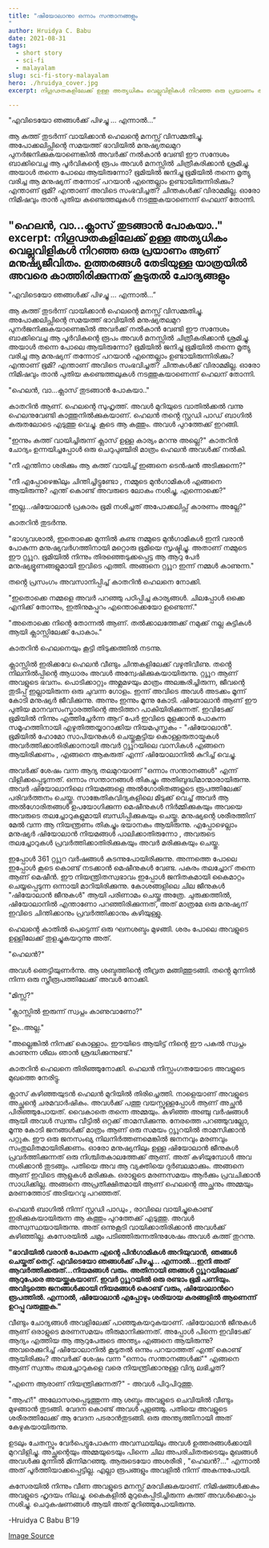 ```yaml
---
title: "ഷിയോലാനു൦ ഒന്നാം സന്താനങ്ങളും"
author: Hruidya C. Babu
date: 2021-08-31
tags:   
  - short story
  - sci-fi
  - malayalam
slug: sci-fi-story-malayalam
hero: ./hruidya_cover.jpg
excerpt: നിഗൂഢതകളിലേക്ക് ഉള്ള അത്യധികം വെല്ലുവിളികൾ നിറഞ്ഞ ഒരു പ്രയാണം ആണ് മനുഷ്യജീവിതം. ഉത്തരങ്ങൾ തേടിയുള്ള യാത്രയിൽ അവരെ കാത്തിരിക്കുന്നത് കൂടുതൽ ചോദ്യങ്ങളും

---
```


"എവിടെയോ ഞങ്ങൾക്ക് പിഴച്ചു ... എന്നാൽ...”

ആ കത്ത് തുടർന്ന് വായിക്കാൻ ഹെലന്റെ മനസ്സ് വിസമ്മതിച്ചു. അപോക്കലിപ്സിന്റെ സമയത്ത്‌ ഭാവിയിൽ മനുഷ്യതലമുറ പുനർജനിക്കുകയാണെങ്കിൽ അവർക്ക് നൽകാൻ വേണ്ടി ഈ സന്ദേശം ബാക്കിവെച്ച ആ പൂർവികന്റെ രൂപം അവൾ മനസ്സിൽ ചിത്രീകരിക്കാൻ ശ്രമിച്ചു. അയാൾ തന്നെ പോലെ ആയിരുന്നോ? ഭൂമിയിൽ ജനിച്ചു ഭൂമിയിൽ തന്നെ മൃത്യു വരിച്ച ആ മനുഷ്യന് തന്നോട് പറയാൻ എന്തെല്ലാം ഉണ്ടായിരുന്നിരിക്കും? എന്താണ് ഭൂമി? എന്താണ് അവിടെ സംഭവിച്ചത്? ചിന്തകൾക്ക് വിരാമമില്ല. ഓരോ നിമിഷവും താൻ പുതിയ കണ്ടെത്തലുകൾ നടത്തുകയാണെന്ന് ഹെലന് തോന്നി.

"ഹെലൻ, വാ...ക്ലാസ് തുടങ്ങാൻ പോകയാ.."
excerpt: നിഗൂഢതകളിലേക്ക് ഉള്ള അത്യധികം വെല്ലുവിളികൾ നിറഞ്ഞ ഒരു പ്രയാണം ആണ് മനുഷ്യജീവിതം. ഉത്തരങ്ങൾ തേടിയുള്ള യാത്രയിൽ അവരെ കാത്തിരിക്കുന്നത് കൂടുതൽ ചോദ്യങ്ങളും
---

"എവിടെയോ ഞങ്ങൾക്ക് പിഴച്ചു ... എന്നാൽ...”

ആ കത്ത് തുടർന്ന് വായിക്കാൻ ഹെലന്റെ മനസ്സ് വിസമ്മതിച്ചു. അപോക്കലിപ്സിന്റെ സമയത്ത്‌ ഭാവിയിൽ മനുഷ്യതലമുറ പുനർജനിക്കുകയാണെങ്കിൽ അവർക്ക് നൽകാൻ വേണ്ടി ഈ സന്ദേശം ബാക്കിവെച്ച ആ പൂർവികന്റെ രൂപം അവൾ മനസ്സിൽ ചിത്രീകരിക്കാൻ ശ്രമിച്ചു. അയാൾ തന്നെ പോലെ ആയിരുന്നോ? ഭൂമിയിൽ ജനിച്ചു ഭൂമിയിൽ തന്നെ മൃത്യു വരിച്ച ആ മനുഷ്യന് തന്നോട് പറയാൻ എന്തെല്ലാം ഉണ്ടായിരുന്നിരിക്കും? എന്താണ് ഭൂമി? എന്താണ് അവിടെ സംഭവിച്ചത്? ചിന്തകൾക്ക് വിരാമമില്ല. ഓരോ നിമിഷവും താൻ പുതിയ കണ്ടെത്തലുകൾ നടത്തുകയാണെന്ന് ഹെലന് തോന്നി.

"ഹെലൻ, വാ...ക്ലാസ് തുടങ്ങാൻ പോകയാ.."

കാതറിൻ ആണ്. ഹെലന്റെ സുഹൃത്ത്. അവൾ മുറിയുടെ വാതിൽക്കൽ വന്നു ഹെലനുവേണ്ടി കാത്തുനിൽക്കുകയാണ്. ഹെലൻ തൻ്റെ സ്റ്റഡി പാഡ് ബാഗിൽ കരുതലോടെ എടുത്തു വെച്ചു. കൂടെ ആ കത്തും. അവൾ പുറത്തേക്ക് ഇറങ്ങി.

"ഇന്നും കത്ത് വായിച്ചിരുന്ന് ക്ലാസ് ഉള്ള കാര്യം മറന്നു അല്ലെ?" കാതറിൻ ചോദ്യം ഉന്നയിച്ചപ്പോൾ ഒരു ചെറുപുഞ്ചിരി മാത്രം ഹെലൻ അവൾക്ക് നൽകി. 

"നീ എന്തിനാ ശരിക്കും ആ കത്ത് വായിച്ച്‌ ഇങ്ങനെ ടെൻഷൻ അടിക്കുന്നെ?"

"നീ എപ്പോഴെങ്കിലും ചിന്തിച്ചിട്ടുണ്ടോ , നമ്മുടെ മുൻഗാമികൾ എങ്ങനെ ആയിരുന്നു? എന്ത് കൊണ്ട് അവരുടെ ലോകം നശിച്ചു, എന്നൊക്കെ?"

"ഇല്ല…ഷിയോലാൻ പ്രകാരം ഭൂമി നശിച്ചത് അപോക്കലിപ്സ് കാരണം അല്ലേ?"

കാതറിൻ തുടർന്നു.

"ഭാഗ്യവശാൽ, ഇതൊക്കെ മുന്നിൽ കണ്ട നമ്മുടെ മുൻഗാമികൾ ഇനി വരാൻ പോകുന്ന മനുഷ്യവർഗത്തിനായി മറ്റൊരു ഭൂമിയെ സൃഷ്ടിച്ചു. അതാണ് നമ്മുടെ ഈ റ്റൃൂറ. ഭൂമിയിൽ നിന്നും തിരഞ്ഞെടുക്കപ്പെട്ട ആ ആറു പേർ മനുഷ്യഭ്രൂണങ്ങളുമായി ഇവിടെ എത്തി. അങ്ങനെ റ്റൃൂറ ഇന്ന് നമ്മൾ കാണുന്ന."

തൻ്റെ പ്രസംഗം അവസാനിപ്പിച്ച് കാതറിൻ ഹെലനെ നോക്കി.

"ഇതൊക്കെ നമ്മളെ അവർ പറഞ്ഞു പഠിപ്പിച്ച കാര്യങ്ങൾ. ചിലപ്പോൾ ഒക്കെ എനിക്ക് തോന്നും, ഇതിനുമപ്പുറം എന്തൊക്കെയോ ഉണ്ടെന്ന്."

"അതൊക്കെ നിന്റെ തോന്നൽ ആണ്. തൽക്കാലത്തേക്ക് നമുക്ക് നല്ല കുട്ടികൾ ആയി ക്ലാസ്സിലേക്ക് പോകാം."

കാതറിൻ ഹെലനെയും കൂട്ടി തിടുക്കത്തിൽ നടന്നു.

ക്ലാസ്സിൽ ഇരിക്കവേ ഹെലൻ വീണ്ടും ചിന്തകളിലേക്ക് വഴുതിവീണു. തൻ്റെ നിലനിൽപ്പിന്റെ ആധാരം അവൾ അന്വേഷിക്കുകയായിരുന്നു. റ്റൃൂറ ആണ് അവളുടെ ഭവനം. പൊടിക്കാറ്റും അമ്ലമഴയും മാത്രം അലങ്കരിച്ചിരുന്ന, ജീവന്റെ തുടിപ്പ് ഇല്ലായിരുന്ന ഒരു ചുവന്ന ഗോളം. ഇന്ന് അവിടെ അവൾ അടക്കം മൂന്ന് കോടി മനുഷ്യർ ജീവിക്കുന്നു. അന്നും ഇന്നും മൂന്നു കോടി. ഷിയോലാൻ ആണ് ഈ പുതിയ മാനവസംസ്കാരത്തിന്റെ അടിത്തറ പാകിയിരിക്കുന്നത്. ഇവിടേക്ക് ഭൂമിയിൽ നിന്നും എത്തിച്ചേർന്ന ആറ് പേർ ഇവിടെ മുളക്കാൻ പോകുന്ന സമൂഹത്തിനായി എഴുതിത്തയ്യാറാക്കിയ നിയമപുസ്തകം - "ഷിയോലാൻ". ഭൂമിയിൽ ഹോമോ സാപിയനുകൾ ചെയ്തുകൂട്ടിയ കൊള്ളരുതായ്മകൾ അവർത്തിക്കാതിരിക്കാനായി അവർ റ്റൃൂറയിലെ വാസികൾ എങ്ങനെ ആയിരിക്കണം , എങ്ങനെ ആകരുത് എന്ന് ഷിയോലാനിൽ കുറിച്ച് വെച്ചു.

അവർക്ക് ശേഷം വന്ന ആദ്യ തലമുറയാണ് "ഒന്നാം സന്താനങ്ങൾ" എന്ന് വിളിക്കപ്പെടുന്നത്. ഒന്നാം സന്താനങ്ങൾ തികച്ചും അതിബുദ്ധിമാന്മാരായിരുന്നു. അവർ ഷിയോലാനിലെ നിയമങ്ങളെ അൽഗോരിതങ്ങളുടെ രൂപത്തിലേക്ക് പരിവർത്തനം ചെയ്തു. സാങ്കേതികവിദ്യകളിലെ മിടുക്ക് വെച്ച് അവർ ആ അൽഗോരിതങ്ങൾ ഉപയോഗിക്കുന്ന മെഷീനുകൾ നിർമ്മിക്കുകയും അവയെ അവരുടെ തലച്ചോറുകളുമായി ബന്ധിപ്പിക്കുകയും ചെയ്തു. മനുഷ്യന്റെ ശരീരത്തിന് മേൽ വന്ന ആ നിയന്ത്രണം തികച്ചും ഭയാനകം ആയിരുന്നു. എപ്പോഴെല്ലാം മനുഷ്യർ ഷിയോലാൻ നിയമങ്ങൾ പാലിക്കാതിരുന്നോ , അവരുടെ തലച്ചോറുകൾ പ്രവർത്തിക്കാതിരിക്കുകയും അവർ മരിക്കുകയും ചെയ്തു.

ഇപ്പോൾ 361 റ്റൃൂറ വർഷങ്ങൾ കടന്നുപോയിരിക്കുന്നു. അന്നത്തെ പോലെ ഇപ്പോൾ കൂടെ കൊണ്ട് നടക്കാൻ മെഷീനുകൾ വേണ്ട. പകരം തലച്ചോറ് തന്നെ ആണ് മെഷീൻ. ഈ നിയന്ത്രിതസ്വഭാവം ഇപ്പോൾ ജനിതകമായി കൈമാറ്റം ചെയ്യപ്പെടുന്ന ഒന്നായി മാറിയിരിക്കുന്നു. കോശങ്ങളിലെ ചില ജീനുകൾ "ഷിയോലാൻ ജീനുകൾ" ആയി പരിണാമം ചെയ്തു അത്രേ. ചുരുക്കത്തിൽ, ഷിയോലാനിൽ എന്താണോ പറഞ്ഞിരിക്കുന്നത്, അത് മാത്രമേ ഒരു മനുഷ്യന് ഇവിടെ ചിന്തിക്കാനും പ്രവർത്തിക്കാനും കഴിയുള്ളു.

ഹെലന്റെ കാതിൽ പെട്ടെന്ന് ഒരു ഘനശബ്ദം മുഴങ്ങി. ശരം പോലെ അവളുടെ ഉള്ളിലേക്ക് തുളച്ചുകയറുന്നു അത്.

"ഹെലൻ?"

അവൾ ഞെട്ടിയുണർന്നു. ആ ശബ്ദത്തിന്റെ തീവ്രത മങ്ങിത്തുടങ്ങി. തൻ്റെ മുന്നിൽ നിന്ന ഒരു സ്ത്രീരൂപത്തിലേക്ക് അവൾ നോക്കി.

"മിസ്സ്?"

"ക്ലാസ്സിൽ ഇരുന്ന് സ്വപ്നം കാണുവാണോ?"

"ഉം..അല്ല."

"അല്ലെങ്കിൽ നിനക്ക് കൊള്ളാം. ഈയിടെ ആയിട്ട് നിന്റെ ഈ പകൽ സ്വപ്നം കാണുന്ന ശീലം ഞാൻ ശ്രദ്ധിക്കുന്നുണ്ട്."

കാതറിൻ ഹെലനെ തിരിഞ്ഞുനോക്കി. ഹെലൻ നിസ്സംഗതയോടെ അവളുടെ മുഖത്തെ നേരിട്ടു.

ക്ലാസ് കഴിഞ്ഞയുടൻ ഹെലൻ മുറിയിൽ തിരിച്ചെത്തി. നാളെയാണ് അവളുടെ അച്ഛന്റെ ചരമവാർഷികം. അവൾക്ക് പത്തു വയസ്സുള്ളപ്പോൾ ആണ് അച്ഛൻ പിരിഞ്ഞുപോയത്. വൈകാതെ തന്നെ അമ്മയും. കഴിഞ്ഞ അഞ്ചു വർഷങ്ങൾ ആയി അവൾ സ്വന്തം വീട്ടിൽ ഒറ്റക്ക് താമസിക്കുന്നു. നേരത്തെ പറഞ്ഞുവല്ലോ, മൂന്നു കോടി ജനങ്ങൾക്ക് മാത്രം ആണ് ഒരു സമയം റ്റൃൂറയിൽ താമസിക്കാൻ പറ്റുക. ഈ ഒരു ജനസംഖ്യ നിലനിർത്തണമെങ്കിൽ ജനനവും മരണവും സംതുലിതമായിരിക്കണം. ഓരോ മനുഷ്യനിലും ഉള്ള ഷിയോലാൻ ജീനുകൾ പ്രവർത്തിക്കുന്നത് ഒരു നിശ്ചിതകാലത്തേക്ക് ആണ്. അത് കഴിയുമ്പോൾ അവ നശിക്കാൻ തുടങ്ങും. പതിയെ അവ ആ വ്യക്തിയെ ദുർബലമാക്കും. അങ്ങനെ ആണ് ഇവിടെ ആളുകൾ മരിക്കുക. ഒരാളുടെ മരണസമയം ആർക്കും പ്രവചിക്കാൻ സാധിക്കില്ല. അങ്ങനെ അപ്രതീക്ഷിതമായി ആണ് ഹെലന്റെ അച്ഛനും അമ്മയും മരണത്തോട് അടിയറവു പറഞ്ഞത്.

ഹെലൻ ബാഗിൽ നിന്ന് സ്റ്റഡി പാഡും , രാവിലെ വായിച്ചുകൊണ്ട് ഇരിക്കുകയായിരുന്ന ആ കത്തും പുറത്തേക്ക് എടുത്തു. അവൾ അസ്വസ്ഥയായിരുന്നു. അത് ഒന്നുകൂടി വായിക്കാതിരിക്കാൻ അവൾക്ക് കഴിഞ്ഞില്ല. കസേരയിൽ ചമ്രം പടിഞ്ഞിരുന്നതിനുശേഷം അവൾ കത്ത് തുറന്നു.

**"ഭാവിയിൽ വരാൻ പോകുന്ന എന്റെ പിൻഗാമികൾ അറിയുവാൻ,** **ഞങ്ങൾ ചെയ്തത് തെറ്റ്. എവിടെയോ ഞങ്ങൾക്ക് പിഴച്ചു... എന്നാൽ...ഇനി അത് ആവർത്തിക്കരുത്…നിയമങ്ങൾ വരും. അതിനായി ഞങ്ങൾ റ്റൃൂറയിലേക്ക് ആറുപേരെ അയയ്ക്കുകയാണ്. ഇവർ റ്റൃൂറയിൽ ഒരു രണ്ടാം ഭൂമി പണിയും. അവിടുത്തെ ജനങ്ങൾക്കായി നിയമങ്ങൾ കൊണ്ട് വരും, ഷിയോലാൻറെ രൂപത്തിൽ. എന്നാൽ, ഷിയോലാൻ എപ്പോഴും ശരിയായ കരങ്ങളിൽ ആണെന്ന് ഉറപ്പു വരുത്തുക."**

വീണ്ടും ചോദ്യങ്ങൾ അവളിലേക്ക് പാഞ്ഞുകയറുകയാണ്. ഷിയോലാൻ ജീനുകൾ ആണ് ഒരാളുടെ മരണസമയം തീരുമാനിക്കുന്നത്. അപ്പോൾ പിന്നെ ഇവിടേക്ക് ആദ്യം എത്തിയ ആ ആറുപേരുടെ അന്ത്യം എങ്ങനെ ആയിരുന്നു? അവരെക്കുറിച്ച് ഷിയോലാനിൽ കൂടുതൽ ഒന്നും പറയാത്തത് എന്ത് കൊണ്ട് ആയിരിക്കും? അവർക്ക് ശേഷം വന്ന "ഒന്നാം സന്താനങ്ങൾക്ക്'" എങ്ങനെ ആണ് സ്വന്തം തലച്ചോറുകളെ വരെ നിയന്ത്രിക്കാനുള്ള വിദ്യ ലഭിച്ചത്?

"എന്നെ ആരാണ് നിയന്ത്രിക്കുന്നത്?" - അവൾ പിറുപിറുത്തു.

"ആഹ്!" അലോസരപ്പെടുത്തുന്ന ആ ശബ്ദം അവളുടെ ചെവിയിൽ വീണ്ടും മുഴങ്ങാൻ തുടങ്ങി. വേദന കൊണ്ട് അവൾ പുളഞ്ഞു. പതിയെ അവളുടെ ശരീരത്തിലേക്ക് ആ വേദന പടരാൻതുടങ്ങി. ഒരു അന്ത്യത്തിനായി അത് കേഴുകയായിരുന്നു.

ഉടലും ചേതസ്സും വേർപെട്ടുപോകുന്ന അവസ്ഥയിലും അവൾ ഉത്തരങ്ങൾക്കായി മുറവിളിച്ചു. അച്ഛന്റെയും അമ്മയുടെയും പിന്നെ ചില അപരിചിതരുടെയും മുഖങ്ങൾ അവൾക്കു മുന്നിൽ മിന്നിമറഞ്ഞു. ആരുടെയോ അശരീരി , "ഹെലൻ?..." എന്നാൽ അത് പൂർത്തിയാക്കപ്പെട്ടില്ല. എല്ലാ രൂപങ്ങളും അവളിൽ നിന്ന് അകന്നുപോയി.

കസേരയിൽ നിന്നും വീണ അവളുടെ മനസ്സ് മരവിക്കുകയാണ്. നിമിഷങ്ങൾക്കകം അവളുടെ ഹൃദയം നിലച്ചു. കൈകളിൽ മുറുകെപ്പിടിച്ചിരുന്ന കത്ത് അവൾക്കൊപ്പം നശിച്ചു. ചെറുകഷണങ്ങൾ ആയി അത് മുറിഞ്ഞുപോയിരുന്നു.

-Hruidya C Babu B'19

[Image Source](https://alumni.berkeley.edu/california-magazine/summer-2014-apocalypse/apocalypse-later-end-always-near-and-heres-hoping-it)

